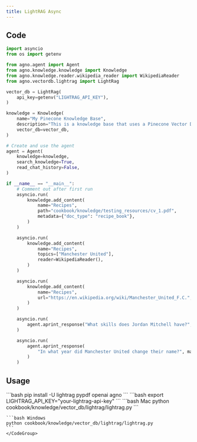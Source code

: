 ```yaml
---
title: LightRAG Async
---
```


## Code

```python cookbook/knowledge/vector_db/lightrag/lightrag.py
import asyncio
from os import getenv

from agno.agent import Agent
from agno.knowledge.knowledge import Knowledge
from agno.knowledge.reader.wikipedia_reader import WikipediaReader
from agno.vectordb.lightrag import LightRag

vector_db = LightRag(
    api_key=getenv("LIGHTRAG_API_KEY"),
)

knowledge = Knowledge(
    name="My Pinecone Knowledge Base",
    description="This is a knowledge base that uses a Pinecone Vector DB",
    vector_db=vector_db,
)

# Create and use the agent
agent = Agent(
    knowledge=knowledge,
    search_knowledge=True,
    read_chat_history=False,
)

if __name__ == "__main__":
    # Comment out after first run
    asyncio.run(
        knowledge.add_content(
            name="Recipes",
            path="cookbook/knowledge/testing_resources/cv_1.pdf",
            metadata={"doc_type": "recipe_book"},
        )
    )

    asyncio.run(
        knowledge.add_content(
            name="Recipes",
            topics=["Manchester United"],
            reader=WikipediaReader(),
        )
    )

    asyncio.run(
        knowledge.add_content(
            name="Recipes",
            url="https://en.wikipedia.org/wiki/Manchester_United_F.C.",
        )
    )

    asyncio.run(
        agent.aprint_response("What skills does Jordan Mitchell have?", markdown=True)
    )

    asyncio.run(
        agent.aprint_response(
            "In what year did Manchester United change their name?", markdown=True
        )
    )
```

## Usage

<Steps>
  <Snippet file="create-venv-step.mdx" />

  <Step title="Install libraries">
    ```bash
    pip install -U lightrag pypdf openai agno
    ```
  </Step>

  <Step title="Set environment variables">
    ```bash
    export LIGHTRAG_API_KEY="your-lightrag-api-key"
    ```
  </Step>

  <Step title="Run Agent">
    <CodeGroup>
    ```bash Mac
    python cookbook/knowledge/vector_db/lightrag/lightrag.py
    ```

    ```bash Windows
    python cookbook/knowledge/vector_db/lightrag/lightrag.py
    ```
    </CodeGroup>
  </Step>
</Steps>